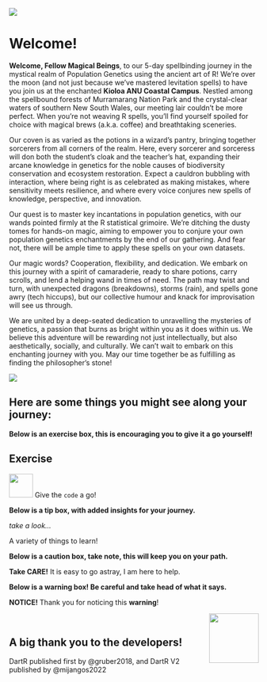 ![](images/funders_stakeholders.png)

# Welcome! {.unnumbered}

**Welcome, Fellow Magical Beings**, to our 5-day spellbinding journey in the mystical realm of Population Genetics using the ancient art of R! We’re over the moon (and not just because we've mastered levitation spells) to have you join us at the enchanted **Kioloa ANU Coastal Campus**. Nestled among the spellbound forests of Murramarang Nation Park and the crystal-clear waters of southern New South Wales, our meeting lair couldn't be more perfect. When you're not weaving R spells, you'll find yourself spoiled for choice with magical brews (a.k.a. coffee) and breathtaking sceneries.

Our coven is as varied as the potions in a wizard’s pantry, bringing together sorcerers from all corners of the realm. Here, every sorcerer and sorceress will don both the student’s cloak and the teacher’s hat, expanding their arcane knowledge in genetics for the noble causes of biodiversity conservation and ecosystem restoration. Expect a cauldron bubbling with interaction, where being right is as celebrated as making mistakes, where sensitivity meets resilience, and where every voice conjures new spells of knowledge, perspective, and innovation.

Our quest is to master key incantations in population genetics, with our wands pointed firmly at the R statistical grimoire. We’re ditching the dusty tomes for hands-on magic, aiming to empower you to conjure your own population genetics enchantments by the end of our gathering. And fear not, there will be ample time to apply these spells on your own datasets.

Our magic words? Cooperation, flexibility, and dedication. We embark on this journey with a spirit of camaraderie, ready to share potions, carry scrolls, and lend a helping wand in times of need. The path may twist and turn, with unexpected dragons (breakdowns), storms (rain), and spells gone awry (tech hiccups), but our collective humour and knack for improvisation will see us through.

We are united by a deep-seated dedication to unravelling the mysteries of genetics, a passion that burns as bright within you as it does within us. We believe this adventure will be rewarding not just intellectually, but also aesthetically, socially, and culturally. We can’t wait to embark on this enchanting journey with you. May our time together be as fulfilling as finding the philosopher’s stone!

![](images/Workshop_logo2.png)

## Here are some things you might see along your journey:

**Below is an exercise box, this is encouraging you to give it a go yourself!**

::: callout-note
## Exercise

![](images/task.png){#id .class width="48" height="48"} Give the `code` a go!
:::

**Below is a tip box, with added insights for your journey.**

::: callout-tip
*take a look...*

A variety of things to learn!
:::

**Below is a caution box, take note, this will keep you on your path.**

::: callout-caution
**Take CARE!** It is easy to go astray, I am here to help.
:::

**Below is a warning box! Be careful and take head of what it says.**

::: callout-warning
**NOTICE!** Thank you for noticing this **warning**!

<img src="images/pirat.png" align="right" width="100" height="100"/>
:::

<br>

## A big thank you to the developers!

DartR published first by @gruber2018, and DartR V2 published by @mijangos2022
